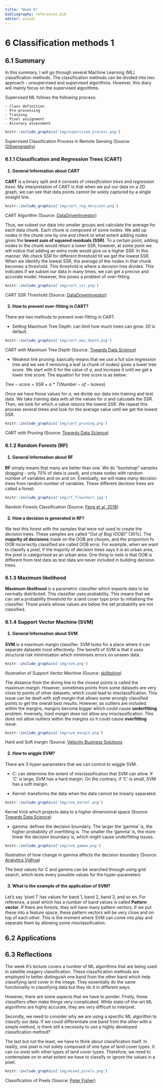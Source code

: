 ```yaml
---
title: "Week 6"
bibliography: references.bib
editor: visual
---
```


<h1>6 Classification methods 1</h1>

<h2>6.1 Summary</h2>

In this summary, I will go through several Machine Learning (ML) classification methods. The classification methods can be divided into two approach - unsupervised and supervised algorithms. However, this diary will mainly focus on the supervised algorithms.

Supervised ML follows the following process:

    - Class definition
    - Pre-processing
    - Training
    - Pixel assignment
    - Accuracy assessment

```r
knitr::include_graphics('img/supervised_process.png')
```

Supervised Classification Process in Remote Sensing (Source: [GISgeography](https://gisgeography.com/supervised-unsupervised-classification-arcgis/))

<h3>6.1.1 **Classification and Regression Trees (CART)**</h3>

<h4>(1)  General Information about CART</h4>

**CART** is a binary split and it consists of *classification trees* and *regression trees*. My interpretation of CART is that when we put our data on a 2D graph, we can see that data points cannot be solely captured by a single straight line.

```r
knitr::include_graphics('img/cart_reg_decision.png')
```

CART Algorithm (Source: [DataDrivenInvestor](https://medium.datadriveninvestor.com/how-do-regression-trees-work-94999c5105d))

Thus, we subset our data into smaller groups and calculate the average for each data chunk. Each chunk is composed of some nodes. We add up nodes in the chunk one by one and check to what extent adding nodes gives the **lowest sum of squared residuals (SSR)**. To a certain point, adding nodes to the chunk would return a lower SSR, however, at some point we will notice that adding an extra node would give us a higher SSR. In this manner, We check SSR for different threshold till we get the lowest SSR. When we identify the lowest SSR, the average of the nodes in that chunk becomes a threshold. This threshold is where a decision tree divides. This indicates if we subset our data in many times, we can get a precise and accurate model. However, this poses a problem of over-fitting.

```r
knitr::include_graphics('img/cart_ssr.png')
```

CART SSR Threshold (Source: [DataDrivenInvestor](https://medium.datadriveninvestor.com/how-do-regression-trees-work-94999c5105d))

<h4>(2)  How to prevent over-fitting in CART?</h4>

There are two methods to prevent over-fitting in CART.

-   Setting Maximum Tree Depth: can limit how much trees can grow. 20 is default.

```r
knitr::include_graphics('img/cart_max_depth.png')
```

CART with Maximum Tree Depth (Source: [Towards Data Science](https://towardsdatascience.com/3-techniques-to-avoid-overfitting-of-decision-trees-1e7d3d985a09))

-   Weakest link pruning: basically means that we use a full size regression tree and we see if removing a leaf (a chunk of nodes) gives a lower tree score. We start with 0 for the value of $\alpha$, and increase it until we get a lower tree score. The equation for tree score is as below:

$Tree-score$ = $SSR$ + $\alpha$ \* $T(Number-of-leaves)$

Once we have those values for $\alpha$, we divide our data into training and test data. We take training data with all the values for $\alpha$ and calculate the SSR. Then, we look for which $\alpha$ value returns the lowest SSR. We repeat this process several times and look for the average value until we get the lowest SSR.

```r
knitr::include_graphics('img/cart_pruning.png')
```

CART with Pruning (Source: [Towards Data Science](https://towardsdatascience.com/3-techniques-to-avoid-overfitting-of-decision-trees-1e7d3d985a09))

<h3>6.1.2 **Random Forests (RF)**</h3>



<h4>(1)  General Information about RF</h4>

**RF** simply means that many are better than one. We do "*bootstrap*" samples (*bagging* - only 70% of data is used), and create nodes with random number of variables and on and on. Eventually, we will make many decision trees from random number of variables. These different decision trees are called a forest.

```r
knitr::include_graphics('img/rf_flowchart.jpg')
```

Random Forests Classification (Source: [Feng et al, 2018](https://doi.org/10.1080/01431161.2018.1479794))

<h4>(2)  How a decision is generated in RF?</h4>

We test this forest with the samples that were not used to create the decision trees. These samples are called "*Out of Bag (OOB)*" (30%). The **majority of decisions** made on the OOB are chosen, and the proportion fo OOB incorrectly classified are called OOB error. For example, when we want to classify a pixel, if the majority of decision trees says it is an urban area, the pixel is categorised as an urban area. One thing to note is that OOB is different from test data as test data are never included in building decision trees.

<h3>6.1.3 **Maximum likelihood**</h3>

**Maximum likelihood** is a parametric classifier which expects data to be normally distributed. This classifier uses probability. This means that we can set a probability threshold for a land cover type prior to initialising the classifier. Those pixels whose values are below the set probability are not classified.

<h3>6.1.4 **Support Vector Machine (SVM)**</h3>

<h4>(1)  General Information about SVM</h4>

**SVM** is a maximum margin classifier. SVM looks for a place where it can separate datasets most effectively. The benefit of SVM is that it uses structural risk minimisation which minimises errors on unseen data.

```r
knitr::include_graphics('img/svm.png')
```

Illustration of Support Vector Machine (Source: [skilltohire](https://medium.com/@skilltohire/support-vector-machines-4d28a427ebd))

The distance from the diving line to the closest points is called the maximum margin. However, sometimes points from some datasets are very close to points of other datasets, which could lead to misclassification. This issue can be dealt with *soft margin* that allows some wrongly classified points to get the overall best results. However, as outliers are included within the margins, margins become bigger which could cause **underfitting** problem. Inversely, *hard margin* does not allow any misclassification. This does not allow outliers within the margins so it could cause **overfitting** issue.

```r
knitr::include_graphics('img/svm_margin.png')
```

Hard and Soft margin (Source: [Velocity Business Solutions](https://www.vebuso.com/2020/02/a-top-machine-learning-algorithm-explained-support-vector-machines-svms/)

<h4>(2)  How to wiggle SVM?</h4>

There are 3 hyper-parameters that we can control to wiggle SVM.

-   C: can determine the extent of misclassification that SVM can allow. If 'C' is large, SVM has a hard margin. On the contrary, if 'C' is small, SVM has a soft margin.

-   Kernel: transforms the data when the data cannot be linearly separated.

```r
knitr::include_graphics('img/svm_kernel.png')
```

Kernel trick which projects data to a higher dimensional space (Source: [Towards Data Science](https://towardsdatascience.com/support-vector-machines-svm-clearly-explained-a-python-tutorial-for-classification-problems-29c539f3ad8))

-   gamma: defines the decision boundary. The larger the 'gamma' is, the higher probability of overfitting is. The smaller the 'gamma' is, the more linear the decision boundary is, which might cause underfitting issues.

```r
knitr::include_graphics('img/svm_gamma.png')
```

Illustration of how change in gamma affects the decision boundary (Source: [Analytics Vidhya](https://www.analyticsvidhya.com/blog/2021/06/support-vector-machine-better-understanding/))

The best values for C and gamma can be searched through using grid search, which tests every possible values for the hyper-parameters

<h4>(3)  What is the example of the application of SVM?</h4>

Let's say 'pixel 1' has values for band 1, band 2, band 3, and so on. For reference, a pixel which has a number of band values is called **Pattern vector**. If there are forests, they will have many pattern vectors. If we put these into a feature space, these pattern vectors will be very close and on top of each other. This is the moment where SVM can come into play and separate them by allowing some misclassification.

<h2>6.2 Applications</h2>

<h2>6.3 Reflections</h2>

The week 6's lecture covers a number of ML algorithms that are being used in satellite imagery classification. These classification methods are employed to better distinguish one band from the other band which help classifying land cover in the image. They essentially do the same functionality in classifying data but they do it in different ways.

However, there are some aspects that we have to ponder. Firstly, these classifiers often make things very complicated. While state-of-the-art ML algorithms are highly accurate, they are very difficult to interpret.

Secondly, we need to consider why we are using a specific ML algorithm to classify our data. If we could differentiate one band from the other with a simple method, is there still a necessity to use a highly developed classification method?

The last but not the least, we have to think about classification itself. In reality, one pixel is not solely composed of one type of land cover types. It can co-exist with other types of land cover types. Therefore, we need to contemplate on to what extent we have to classify or ignore the values in a pixel.

```r
knitr::include_graphics('img/mixed_pixels.png')
```

Classification of Pixels (Source: [Peter Fisher](https://www.researchgate.net/figure/Four-causes-of-mixed-pixels_fig3_242103275))

